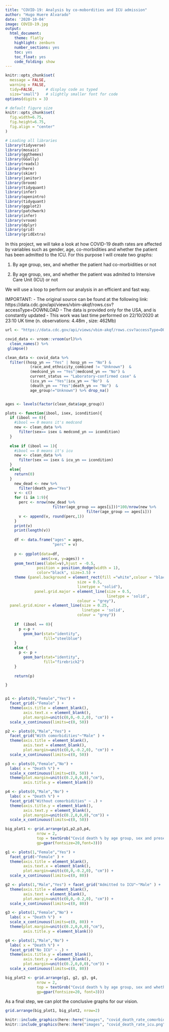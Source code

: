 ```yaml
---
title: "COVID-19: Analysis by co-mobordities and ICU admission"
author: "Hugo Huere Alvarado"
date: '2020-10-04'
image: COVID-19.jpg
output:
  html_document:
    theme: flatly
    highlight: zenburn
    number_sections: yes
    toc: yes
    toc_float: yes
    code_folding: show
---
```


```r
knitr::opts_chunk$set(
  message = FALSE, 
  warning = FALSE, 
  tidy=FALSE,     # display code as typed
  size="small")   # slightly smaller font for code
options(digits = 3)

# default figure size
knitr::opts_chunk$set(
  fig.width=6.75, 
  fig.height=6.75,
  fig.align = "center"
)

```

```r
# Loading all libraries
library(tidyverse)
library(mosaic)
library(ggthemes)
library(GGally)
library(readxl)
library(here)
library(skimr)
library(janitor)
library(broom)
library(tidyquant)
library(infer)
library(openintro)
library(tidyquant)
library(ggplot2)
library(patchwork)
library(infer)
library(vroom)
library(dplyr)
library(grid)
library(gridExtra)

```


In this project, we will take a look at how COVID-19 death rates are affected by variables such as gender, age, co-morbidities and whether the patient has been admitted to the ICU. For this purpose I will create two graphs:

1) By age group, sex, and whether the patient had co-morbidities or not

2) By age group, sex, and whether the patient was admited to Intensive Care Unit (ICU) or not

We will use a loop to perform our analysis in an efficient and fast way.

IMPORTANT:
- The original source can be found at the following link: https://data.cdc.gov/api/views/vbim-akqf/rows.csv?accessType=DOWNLOAD
- The data is provided only for the USA, and is constantly updated
- This work was last time performed on 22/10/2020 at 23:10 UK time (n. observations: 4.48m , size: 462Mb)

```r
url <- "https://data.cdc.gov/api/views/vbim-akqf/rows.csv?accessType=DOWNLOAD"

covid_data <- vroom::vroom(url)%>%
  clean_names() %>%
 glimpse()

clean_data <- covid_data %>%
  filter((hosp_yn == "Yes" | hosp_yn == "No") & 
           (race_and_ethnicity_combined != "Unknown")  & 
           (medcond_yn == "Yes"|medcond_yn == "No") & 
           current_status == "Laboratory-confirmed case" & 
           (icu_yn == "Yes"|icu_yn == "No")  &
           (death_yn == "Yes"|death_yn == "No")  &
           age_group!="Unknown") %>% drop_na()


ages <- levels(factor(clean_data$age_group))

plots <- function(ibool, isex, icondition){
  if (ibool == 0){
    #ibool == 0 means it's medcond
    new <- clean_data %>%
      filter(sex== isex & medcond_yn == icondition)
  }
  
  else if (ibool == 1){
    #ibool == 0 means it's icu
    new <- clean_data %>%
      filter(sex == isex & icu_yn == icondition)
  }
  else{
    return(0)
  }
    new_dead <- new %>%
      filter(death_yn=="Yes")
    v <- c()
    for (i in 1:9){
      perc <- nrow(new_dead %>%
                     filter(age_group == ages[i]))*100/nrow(new %>%
                                    filter(age_group == ages[i]))
      v <- append(v, round(perc,1))
    }
    print(v)
    print(length(v))
    
    df <- data.frame("ages" = ages,
                     "perc" = v)
    
    p <- ggplot(data=df,
                aes(x=v, y=ages)) +
    geom_text(aes(label=v),hjust = -0.5,
              position = position_dodge(width = 1),
              color="black", size=3.5) +
    theme (panel.background = element_rect(fill ="white",colour = "black",
                                size = 0.5,
                                linetype = "solid"),
             panel.grid.major = element_line(size = 0.5,
                                             linetype = 'solid',
                                colour = "grey"), 
  panel.grid.minor = element_line(size = 0.25,
                                  linetype = 'solid',
                                colour = "grey"))
    
    if  (ibool == 0){
      p <-p +
        geom_bar(stat="identity",
                 fill="steelblue")
    }
    else {
      p <- p +
        geom_bar(stat="identity",
                 fill="firebrick2")
    }
    
    return(p)

}


p1 <- plots(0,"Female","Yes") +
  facet_grid(~"Female" ) + 
  theme(axis.title = element_blank(), 
        axis.text.x = element_blank(), 
        plot.margin=unit(c(0,0,-0.2,0), "cm")) +
  scale_x_continuous(limits=c(0, 50))

p2 <- plots(0,"Male","Yes") +
  facet_grid("With comorbidities"~"Male" ) +
  theme(axis.title = element_blank(),
        axis.text = element_blank(),
        plot.margin=unit(c(0,0,-0.2,0), "cm")) +
  scale_x_continuous(limits=c(0, 50))

p3 <- plots(0,"Female","No") +
  labs( x = "Death %") +
  scale_x_continuous(limits=c(0, 50)) + 
  theme(plot.margin=unit(c(0.2,0,0,0),"cm"),
        axis.title.y = element_blank())

p4 <- plots(0,"Male","No") + 
  labs( x = "Death %") +
  facet_grid("Without comorbidities" ~ .) +
  theme(axis.title.y = element_blank(),
        axis.text.y = element_blank(),
        plot.margin=unit(c(0.2,0,0,0),"cm")) +
  scale_x_continuous(limits=c(0, 50))
```

```r
big_plot1 <- grid.arrange(p1,p2,p3,p4,
              nrow = 2, 
              top = textGrob("Covid death % by age group, sex and presence of co-morbidities",
              gp=gpar(fontsize=20,font=3)))
```


```r
g1 <- plots(1,"Female","Yes") +
  facet_grid(~"Female" ) +
  theme(axis.title = element_blank(),
        axis.text.x = element_blank(),
        plot.margin=unit(c(0,0,-0.2,0), "cm")) +
  scale_x_continuous(limits=c(0, 80))

g2 <- plots(1,"Male","Yes") + facet_grid("Admitted to ICU"~"Male" ) +
  theme(axis.title = element_blank(),
        axis.text = element_blank(),
        plot.margin=unit(c(0,0,-0.2,0), "cm")) +
  scale_x_continuous(limits=c(0, 80))

g3 <- plots(1,"Female","No") +
  labs( x = "Death %")  +
  scale_x_continuous(limits=c(0, 80)) +
  theme(plot.margin=unit(c(0.2,0,0,0),"cm"),
        axis.title.y = element_blank())

g4 <- plots(1,"Male","No") +
  labs( x = "Death %") +
  facet_grid("No ICU" ~ .) +
  theme(axis.title.y = element_blank(),
        axis.text.y = element_blank(),
        plot.margin=unit(c(0.2,0,0,0),"cm")) +
  scale_x_continuous(limits=c(0, 80))
```

```r
big_plot2 <- grid.arrange(g1, g2, g3, g4,
              nrow = 2,
              top = textGrob("Covid death % by age group, sex and whether patient was admitted to ICU",
              gp=gpar(fontsize=20, font=3)))
```

As a final step, we can plot the conclusive graphs for our vision.

```r
grid.arrange(big_plot1, big_plot2, nrow=2)

knitr::include_graphics(here::here("images", "covid_death_rate_comorbidities.png"), error = FALSE)
knitr::include_graphics(here::here("images", "covid_death_rate_icu.png"), error = FALSE)
```